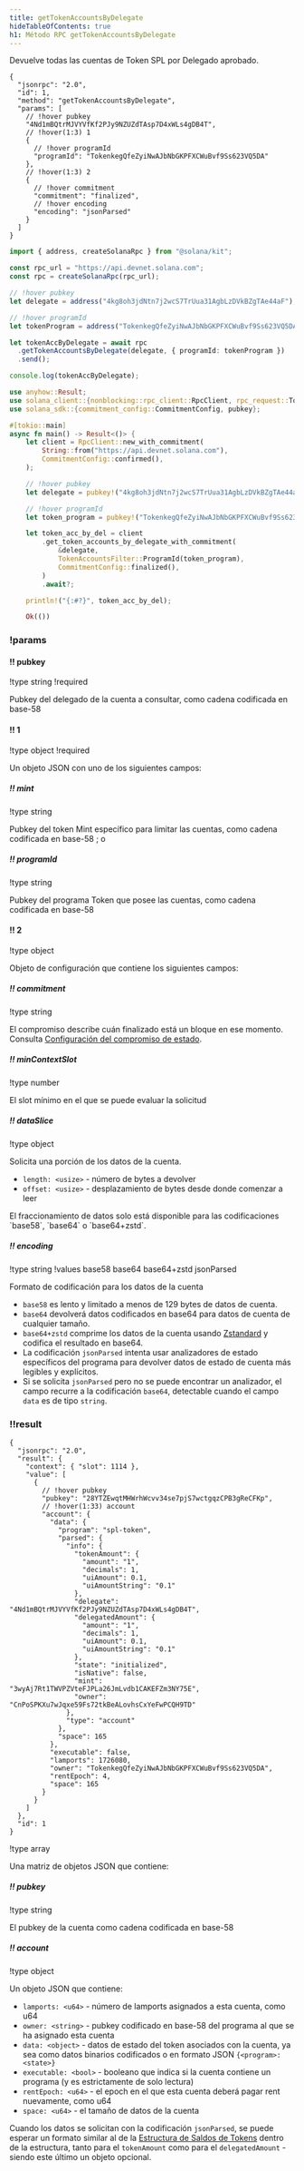 ```yaml
---
title: getTokenAccountsByDelegate
hideTableOfContents: true
h1: Método RPC getTokenAccountsByDelegate
---
```


Devuelve todas las cuentas de Token SPL por Delegado aprobado.

<APIMethod>

```jsonc !!request curl
{
  "jsonrpc": "2.0",
  "id": 1,
  "method": "getTokenAccountsByDelegate",
  "params": [
    // !hover pubkey
    "4Nd1mBQtrMJVYVfKf2PJy9NZUZdTAsp7D4xWLs4gDB4T",
    // !hover(1:3) 1
    {
      // !hover programId
      "programId": "TokenkegQfeZyiNwAJbNbGKPFXCWuBvf9Ss623VQ5DA"
    },
    // !hover(1:3) 2
    {
      // !hover commitment
      "commitment": "finalized",
      // !hover encoding
      "encoding": "jsonParsed"
    }
  ]
}
```

```ts !!request title="Kit"
import { address, createSolanaRpc } from "@solana/kit";

const rpc_url = "https://api.devnet.solana.com";
const rpc = createSolanaRpc(rpc_url);

// !hover pubkey
let delegate = address("4kg8oh3jdNtn7j2wcS7TrUua31AgbLzDVkBZgTAe44aF");

// !hover programId
let tokenProgram = address("TokenkegQfeZyiNwAJbNbGKPFXCWuBvf9Ss623VQ5DA");

let tokenAccByDelegate = await rpc
  .getTokenAccountsByDelegate(delegate, { programId: tokenProgram })
  .send();

console.log(tokenAccByDelegate);
```

```rs !!request title="Rust"
use anyhow::Result;
use solana_client::{nonblocking::rpc_client::RpcClient, rpc_request::TokenAccountsFilter};
use solana_sdk::{commitment_config::CommitmentConfig, pubkey};

#[tokio::main]
async fn main() -> Result<()> {
    let client = RpcClient::new_with_commitment(
        String::from("https://api.devnet.solana.com"),
        CommitmentConfig::confirmed(),
    );

    // !hover pubkey
    let delegate = pubkey!("4kg8oh3jdNtn7j2wcS7TrUua31AgbLzDVkBZgTAe44aF");

    // !hover programId
    let token_program = pubkey!("TokenkegQfeZyiNwAJbNbGKPFXCWuBvf9Ss623VQ5DA");

    let token_acc_by_del = client
        .get_token_accounts_by_delegate_with_commitment(
            &delegate,
            TokenAccountsFilter::ProgramId(token_program),
            CommitmentConfig::finalized(),
        )
        .await?;

    println!("{:#?}", token_acc_by_del);

    Ok(())
```

### !params

#### !! pubkey

!type string
!required

Pubkey del delegado de la cuenta a consultar, como cadena codificada en base-58

#### !! 1

!type object
!required

Un objeto JSON con uno de los siguientes campos:

##### !! mint

!type string

Pubkey del token Mint específico para limitar las cuentas, como cadena
codificada en base-58 ; o

##### !! programId

!type string

Pubkey del programa Token que posee las cuentas, como cadena codificada en
base-58

#### !! 2

!type object

Objeto de configuración que contiene los siguientes campos:

##### !! commitment

!type string

El compromiso describe cuán finalizado está un bloque en ese momento. Consulta
[Configuración del compromiso de estado](/docs/rpc#configuring-state-commitment).

##### !! minContextSlot

!type number

El slot mínimo en el que se puede evaluar la solicitud

##### !! dataSlice

!type object

Solicita una porción de los datos de la cuenta.

- `length: <usize>` - número de bytes a devolver
- `offset: <usize>` - desplazamiento de bytes desde donde comenzar a leer

<Callout type="info">
  El fraccionamiento de datos solo está disponible para las codificaciones
  `base58`, `base64` o `base64+zstd`.
</Callout>

##### !! encoding

!type string
!values base58 base64 base64+zstd jsonParsed

Formato de codificación para los datos de la cuenta

- `base58` es lento y limitado a menos de 129 bytes de datos de cuenta.
- `base64` devolverá datos codificados en base64 para datos de cuenta de
  cualquier tamaño.
- `base64+zstd` comprime los datos de la cuenta usando
  [Zstandard](https://facebook.github.io/zstd/) y codifica el resultado en
  base64.
- La codificación `jsonParsed` intenta usar analizadores de estado específicos
  del programa para devolver datos de estado de cuenta más legibles y
  explícitos.
- Si se solicita `jsonParsed` pero no se puede encontrar un analizador, el campo
  recurre a la codificación `base64`, detectable cuando el campo `data` es de
  tipo `string`.

### !!result

```jsonc !response
{
  "jsonrpc": "2.0",
  "result": {
    "context": { "slot": 1114 },
    "value": [
      {
        // !hover pubkey
        "pubkey": "28YTZEwqtMHWrhWcvv34se7pjS7wctgqzCPB3gReCFKp",
        // !hover(1:33) account
        "account": {
          "data": {
            "program": "spl-token",
            "parsed": {
              "info": {
                "tokenAmount": {
                  "amount": "1",
                  "decimals": 1,
                  "uiAmount": 0.1,
                  "uiAmountString": "0.1"
                },
                "delegate": "4Nd1mBQtrMJVYVfKf2PJy9NZUZdTAsp7D4xWLs4gDB4T",
                "delegatedAmount": {
                  "amount": "1",
                  "decimals": 1,
                  "uiAmount": 0.1,
                  "uiAmountString": "0.1"
                },
                "state": "initialized",
                "isNative": false,
                "mint": "3wyAj7Rt1TWVPZVteFJPLa26JmLvdb1CAKEFZm3NY75E",
                "owner": "CnPoSPKXu7wJqxe59Fs72tkBeALovhsCxYeFwPCQH9TD"
              },
              "type": "account"
            },
            "space": 165
          },
          "executable": false,
          "lamports": 1726080,
          "owner": "TokenkegQfeZyiNwAJbNbGKPFXCWuBvf9Ss623VQ5DA",
          "rentEpoch": 4,
          "space": 165
        }
      }
    ]
  },
  "id": 1
}
```

!type array

Una matriz de objetos JSON que contiene:

##### !! pubkey

!type string

El pubkey de la cuenta como cadena codificada en base-58

##### !! account

!type object

Un objeto JSON que contiene:

- `lamports: <u64>` - número de lamports asignados a esta cuenta, como u64
- `owner: <string>` - pubkey codificado en base-58 del programa al que se ha
  asignado esta cuenta
- `data: <object>` - datos de estado del token asociados con la cuenta, ya sea
  como datos binarios codificados o en formato JSON `{<program>: <state>}`
- `executable: <bool>` - booleano que indica si la cuenta contiene un programa
  (y es estrictamente de solo lectura)
- `rentEpoch: <u64>` - el epoch en el que esta cuenta deberá pagar rent
  nuevamente, como u64
- `space: <u64>` - el tamaño de datos de la cuenta

Cuando los datos se solicitan con la codificación `jsonParsed`, se puede esperar
un formato similar al de la
[Estructura de Saldos de Tokens](/docs/rpc/json-structures#token-balances)
dentro de la estructura, tanto para el `tokenAmount` como para el
`delegatedAmount` - siendo este último un objeto opcional.

</APIMethod>
